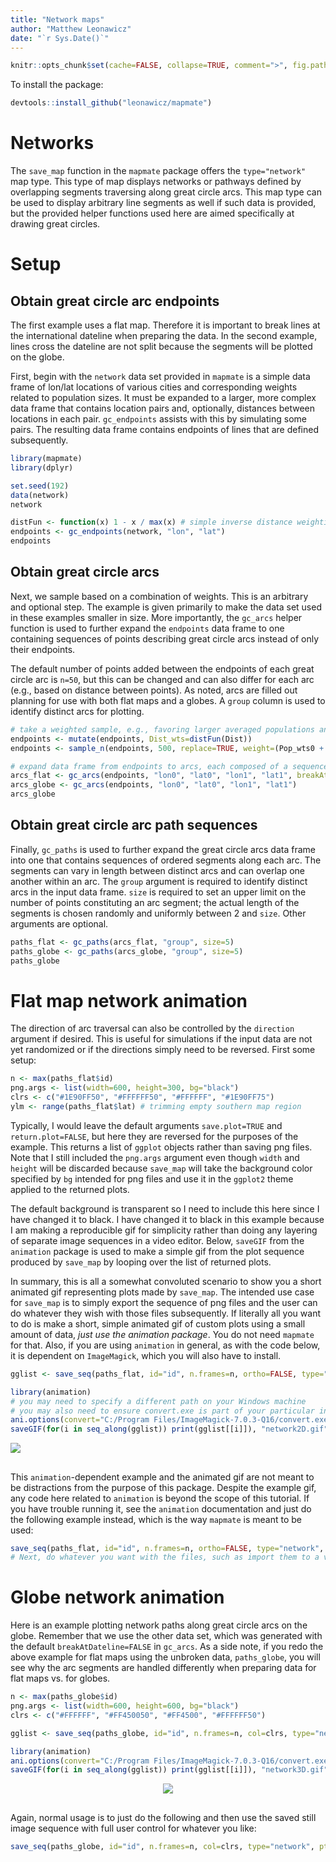 ```yaml
---
title: "Network maps"
author: "Matthew Leonawicz"
date: "`r Sys.Date()`"
---
```

  
  <!-- usage_and_limitations.md is generated from usage_and_limitations.Rmd. Please edit that file -->
  
```r
knitr::opts_chunk$set(cache=FALSE, collapse=TRUE, comment=">", fig.path="README-Network-", message=F, warning=F, error=F, tidy=T)
```

To install the package:
  
```r
devtools::install_github("leonawicz/mapmate")
```

# Networks

The `save_map` function in the `mapmate` package offers the `type="network"` map type.
This type of map displays networks or pathways defined by overlapping segments traversing along great circle arcs.
This map type can be used to display arbitrary line segments as well if such data is provided, but the provided helper functions used here are aimed specifically at drawing great circles.

# Setup

## Obtain great circle arc endpoints

The first example uses a flat map. Therefore it is important to break lines at the international dateline when preparing the data.
In the second example, lines cross the dateline are not split because the segments will be plotted on the globe.

First, begin with the `network` data set provided in `mapmate` is a simple data frame of lon/lat locations of various cities and corresponding weights related to population sizes.
It must be expanded to a larger, more complex data frame that contains location pairs and, optionally, distances between locations in each pair.
`gc_endpoints` assists with this by simulating some pairs. The resulting data frame contains endpoints of lines that are defined subsequently.


```r
library(mapmate)
library(dplyr)

set.seed(192)
data(network)
network

distFun <- function(x) 1 - x / max(x) # simple inverse distance weighting
endpoints <- gc_endpoints(network, "lon", "lat")
endpoints
```

## Obtain great circle arcs

Next, we sample based on a combination of weights.
This is an arbitrary and optional step. The example is given primarily to make the data set used in these examples smaller in size.
More importantly, the `gc_arcs` helper function is used to further expand the `endpoints` data frame
to one containing sequences of points describing great circle arcs instead of only their endpoints.

The default number of points added between the endpoints of each great circle arc is `n=50`,
but this can be changed and can also differ for each arc (e.g., based on distance between points).
As noted, arcs are filled out planning for use with both flat maps and a globes.
A `group` column is used to identify distinct arcs for plotting.

```r
# take a weighted sample, e.g., favoring larger averaged populations and shorter distances
endpoints <- mutate(endpoints, Dist_wts=distFun(Dist))
endpoints <- sample_n(endpoints, 500, replace=TRUE, weight=(Pop_wts0 + Pop_wts1)/2 + Dist_wts)

# expand data frame from endpoints to arcs, each composed of a sequence of points
arcs_flat <- gc_arcs(endpoints, "lon0", "lat0", "lon1", "lat1", breakAtDateLine=TRUE)
arcs_globe <- gc_arcs(endpoints, "lon0", "lat0", "lon1", "lat1")
arcs_globe

```

## Obtain great circle arc path sequences

Finally, `gc_paths` is used to further expand the great circle arcs data frame into one that contains sequences of ordered segments along each arc.
The segments can vary in length between distinct arcs and can overlap one another within an arc.
The `group` argument is required to identify distinct arcs in the input data frame. `size` is required to set an upper limit on the number of points constituting an arc segment;
the actual length of the segments is chosen randomly and uniformly between 2 and `size`.
Other arguments are optional.

```r
paths_flat <- gc_paths(arcs_flat, "group", size=5)
paths_globe <- gc_paths(arcs_globe, "group", size=5)
paths_globe

```

# Flat map network animation

The direction of arc traversal can also be controlled by the `direction` argument if desired.
This is useful for simulations if the input data are not yet randomized or if the directions simply need to be reversed.
First some setup:

```r
n <- max(paths_flat$id)
png.args <- list(width=600, height=300, bg="black")
clrs <- c("#1E90FF50", "#FFFFFF50", "#FFFFFF", "#1E90FF75")
ylm <- range(paths_flat$lat) # trimming empty southern map region
```

Typically, I would leave the default arguments `save.plot=TRUE` and `return.plot=FALSE`,
but here they are reversed for the purposes of the example. This returns a list of `ggplot` objects rather than saving png files.
Note that I still included the `png.args` argument even though `width` and `height` will be discarded
because `save_map` will take the background color specified by `bg` intended for png files and use it in the `ggplot2` theme applied to the returned plots.

The default background is transparent so I need to include this here since I have changed it to black.
I have changed it to black in this example because I am making a reproducible gif for simplicity rather than doing any layering of separate image sequences in a video editor.
Below, `saveGIF` from the `animation` package is used to make a simple gif from the plot sequence produced by `save_map` by looping over the list of returned plots.

In summary, this is all a somewhat convoluted scenario to show you a short animated gif representing plots made by `save_map`.
The intended use case for `save_map` is to simply export the sequence of png files and the user can do whatever they wish with those files subsequently.
If literally all you want to do is make a short, simple animated gif of custom plots using a small amount of data, *just use the animation package*. You do not need `mapmate` for that.
Also, if you are using `animation` in general, as with the code below, it is dependent on `ImageMagick`, which you will also have to install.

```r
gglist <- save_seq(paths_flat, id="id", n.frames=n, ortho=FALSE, type="network", ylim=ylm, png.args=png.args, save.plot=FALSE, return.plot=TRUE)

library(animation)
# you may need to specify a different path on your Windows machine
# you may also need to ensure convert.exe is part of your particular installation
ani.options(convert="C:/Program Files/ImageMagick-7.0.3-Q16/convert.exe")
saveGIF(for(i in seq_along(gglist)) print(gglist[[i]]), "network2D.gif", interval=1/20, ani.width=960, ani.height=480)
```

![](network2D.gif)

##

This `animation`-dependent example and the animated gif are not meant to be distractions from the purpose of this package.
Despite the example gif, any code here related to `animation` is beyond the scope of this tutorial.
If you have trouble running it, see the `animation` documentation and just do the following example instead, which is the way `mapmate` is meant to be used:

```r
save_seq(paths_flat, id="id", n.frames=n, ortho=FALSE, type="network", file="network2D", png.args=png.args)
# Next, do whatever you want with the files, such as import them to a video editing program
```

# Globe network animation

Here is an example plotting network paths along great circle arcs on the globe.
Remember that we use the other data set, which was generated with the default `breakAtDateline=FALSE` in `gc_arcs`.
As a side note, if you redo the above example for flat maps using the unbroken data, `paths_globe`,
you will see why the arc segments are handled differently when preparing data for flat maps vs. for globes.

```r
n <- max(paths_globe$id)
png.args <- list(width=600, height=600, bg="black")
clrs <- c("#FFFFFF", "#FF450050", "#FF4500", "#FFFFFF50")
```

```r
gglist <- save_seq(paths_globe, id="id", n.frames=n, col=clrs, type="network", pt.size=c(1,1,3,2), png.args=png.args, save.plot=FALSE, return.plot=TRUE)

library(animation)
ani.options(convert="C:/Program Files/ImageMagick-7.0.3-Q16/convert.exe")
saveGIF(for(i in seq_along(gglist)) print(gglist[[i]]), "network3D.gif", interval=1/20, ani.width=600, ani.height=600)
```

<p align="center">
<img src="network3D.gif"/>
</p>

##

Again, normal usage is to just do the following and then use the saved still image sequence with full user control for whatever you like:

```r
save_seq(paths_globe, id="id", n.frames=n, col=clrs, type="network", pt.size=c(1,1,3,2), file="network3D", png.args=png.args)
```
